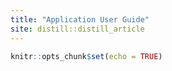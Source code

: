 ```yaml
---
title: "Application User Guide"
site: distill::distill_article
---
```


```r
knitr::opts_chunk$set(echo = TRUE)
```
